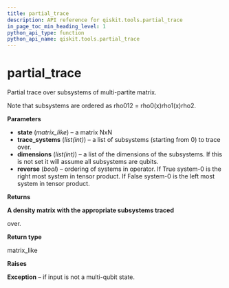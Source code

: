 ```yaml
---
title: partial_trace
description: API reference for qiskit.tools.partial_trace
in_page_toc_min_heading_level: 1
python_api_type: function
python_api_name: qiskit.tools.partial_trace
---
```


# partial\_trace

<Function id="qiskit.tools.partial_trace" name="partial_trace" isDedicatedPage={true} github="https://github.com/qiskit/qiskit/tree/stable/0.14/qiskit/tools/qi/qi.py" signature="partial_trace(state, trace_systems, dimensions=None, reverse=True)">
  Partial trace over subsystems of multi-partite matrix.

  Note that subsystems are ordered as rho012 = rho0(x)rho1(x)rho2.

  **Parameters**

  *   **state** (*matrix\_like*) – a matrix NxN
  *   **trace\_systems** (*list(int)*) – a list of subsystems (starting from 0) to trace over.
  *   **dimensions** (*list(int)*) – a list of the dimensions of the subsystems. If this is not set it will assume all subsystems are qubits.
  *   **reverse** (*bool*) – ordering of systems in operator. If True system-0 is the right most system in tensor product. If False system-0 is the left most system in tensor product.

  **Returns**

  **A density matrix with the appropriate subsystems traced**

  over.

  **Return type**

  matrix\_like

  **Raises**

  **Exception** – if input is not a multi-qubit state.
</Function>

